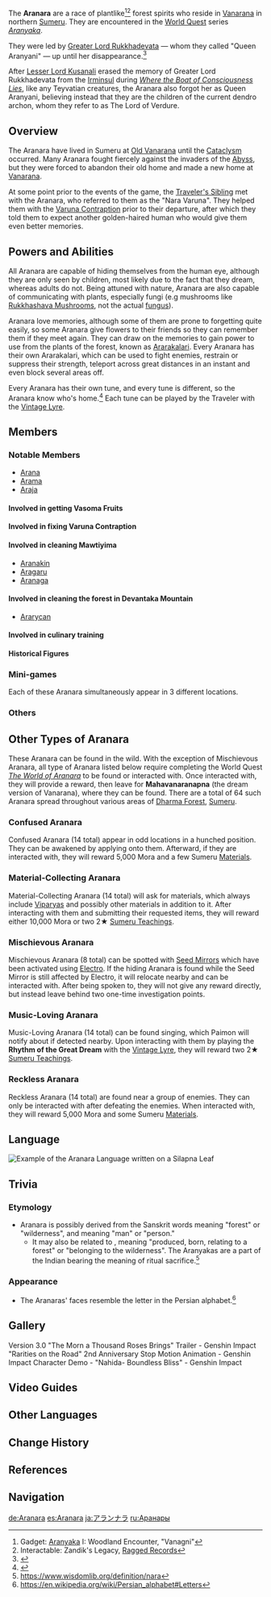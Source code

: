 {{Faction Infobox
|image        = Aranara Emblem.png
|leader       = [[Queen Aranyani]] (deceased)<br />[[Araja]] (Village Chief)
|subfaction   = 
|founder      = 
|ally         = 
* [[Nara Varuna]]
* [[Traveler]]
|enemy        = 
* [[Marana]]
|base         = [[Vanarana]] / Mahavanaranapna
|region       = Sumeru
}}
The '''Aranara''' are a race of plantlike<ref>Gadget: [[Aranyaka (Gadget)|Aranyaka]] I: Woodland Encounter, "Vanagni"</ref><ref>Interactable: Zandik's Legacy, [[Zandik's Legacy#Ragged Records|Ragged Records]]</ref> forest spirits who reside in [[Vanarana]] in northern [[Sumeru]]. They are encountered in the [[World Quest]] series ''[[Aranyaka]]''.

They were led by [[Greater Lord Rukkhadevata]] &mdash; whom they called "Queen Aranyani" &mdash; up until her disappearance.<ref>{{Ref/NPC|Arakarman}}</ref>

After [[Lesser Lord Kusanali]] erased the memory of Greater Lord Rukkhadevata from the [[Irminsul]] during ''[[Where the Boat of Consciousness Lies]]'', like any Teyvatian creatures, the Aranara also forgot her as Queen Aranyani, believing instead that they are the children of the current dendro archon, whom they refer to as The Lord of Verdure.

==Overview==
The Aranara have lived in Sumeru at [[Old Vanarana]] until the [[Cataclysm]] occurred. Many Aranara fought fiercely against the invaders of the [[Abyss]], but they were forced to abandon their old home and made a new home at [[Vanarana]].

At some point prior to the events of the game, the [[Traveler's Sibling]] met with the Aranara, who referred to them as the "Nara Varuna". They helped them with the [[Varuna Contraption]] prior to their departure, after which they told them to expect another golden-haired human who would give them even better memories.

==Powers and Abilities==
All Aranara are capable of hiding themselves from the human eye, although they are only seen by children, most likely due to the fact that they dream, whereas adults do not. Being attuned with nature, Aranara are also capable of communicating with plants, especially fungi (e.g mushrooms like [[Rukkhashava Mushrooms]], not the actual [[fungus]]).

Aranara love memories, although some of them are prone to forgetting quite easily, so some Aranara give flowers to their friends so they can remember them if they meet again. They can draw on the memories to gain power to use from the plants of the forest, known as [[Mystic Arts in Teyvat#Sumeru|Ararakalari]]. Every Aranara has their own Ararakalari, which can be used to fight enemies, restrain or suppress their strength, teleport across great distances in an instant and even block several areas off.

Every Aranara has their own tune, and every tune is different, so the Aranara know who's home.<ref>{{Ref/Quest|The World of Aranara}}</ref> Each tune can be played by the Traveler with the [[Vintage Lyre]].

==Members==
===Notable Members===
* [[Arana]]
* [[Arama]]
* [[Araja]]

====Involved in getting Vasoma Fruits====
{{Column|2|
* [[Arama]]
* [[Arakavi]]
* [[Arayasa]]
* [[Aradasa]]
* [[Arasudraka]]
}}

====Involved in fixing Varuna Contraption====
{{Column|2|
* [[Arapandu]]
* [[Aranakula]]
* [[Arabalika]]
* [[Arakunti]]
}}

====Involved in cleaning Mawtiyima====
* [[Aranakin]]
* [[Aragaru]]
* [[Aranaga]]

====Involved in cleaning the forest in Devantaka Mountain====
* [[Ararycan]]

====Involved in culinary training====
{{Column|2|
* [[Arapacati]]
* [[Arasaka]]
* [[Arachatora]]
* [[Araphala]]
* [[Arapas]]
}}

====Historical Figures====
{{Column|2|
* [[Aramuhukunda]]
* [[Aradasha]]
* [[Araji]]
* [[Aralohita]]
* [[Arayama]]
* [[Aramaha]]
}}

===Mini-games===
Each of these Aranara simultaneously appear in 3 different locations.
{{Column|2|
* [[Arapratap]]
* [[Arachanda]]
* [[Aragita]]
* [[Aradanish]]
}}
===Others===
{{Column|4|
* [[Aradashan]]
* [[Araesha]]
* [[Arakara]]
* [[Arakanta]]
* [[Arakarman]]
* [[Arakavi]]
* [[Aramani]]
* [[Araminali]]
* [[Aralila]]
* [[Aranimba]]
* [[Araprabhu]]
* [[Arasaha]]
* [[Arasata]]
* [[Arashakun]]
* [[Aranishat]]
* [[Aravinay]]
* [[Arayash]]
* [[Arayuta]]
}}

==Other Types of Aranara==
These Aranara can be found in the wild. With the exception of Mischievous Aranara, all type of Aranara listed below require completing the World Quest ''[[The World of Aranara]]'' to be found or interacted with. Once interacted with, they will provide a reward, then leave for '''Mahavanaranapna''' (the dream version of Vanarana), where they can be found. There are a total of 64 such Aranara spread throughout various areas of [[Dharma Forest]], [[Sumeru]].

===Confused Aranara===
{{Main|Confused Aranara}}
Confused Aranara (14 total) appear in odd locations in a hunched position. They can be awakened by applying {{Color|Dendro}} onto them. Afterward, if they are interacted with, they will reward 5,000 Mora and a few Sumeru [[Material]]s.

===Material-Collecting Aranara===
{{Main|Material-Collecting Aranara}}
Material-Collecting Aranara (14 total) will ask for materials, which always include [[Viparyas]] and possibly other materials in addition to it. After interacting with them and submitting their requested items, they will reward either 10,000 Mora or two 2★ [[Talent Level-Up Material#Sumeru|Sumeru Teachings]].

===Mischievous Aranara===
{{Main|Mischievous Aranara}}
Mischievous Aranara (8 total) can be spotted with [[Seed Mirror]]s which have been activated using [[Electro]]. If the hiding Aranara is found while the Seed Mirror is still affected by Electro, it will relocate nearby and can be interacted with. After being spoken to, they will not give any reward directly, but instead leave behind two one-time investigation points.

===Music-Loving Aranara===
{{Main|Music-Loving Aranara}}
Music-Loving Aranara (14 total) can be found singing, which Paimon will notify about if detected nearby. Upon interacting with them by playing the '''Rhythm of the Great Dream''' with the [[Vintage Lyre]], they will reward two 2★ [[Talent Level-Up Material#Sumeru|Sumeru Teachings]].

===Reckless Aranara===
{{Main|Reckless Aranara}}
Reckless Aranara (14 total) are found near a group of enemies. They can only be interacted with after defeating the enemies. When interacted with, they will reward 5,000 Mora and some Sumeru [[Material]]s.

==Language==
[[File:Silapna Leaf.png|thumb|Example of the Aranara Language written on a Silapna Leaf]]
{{Transclude|Aranara Language|Description|section=1|main=1|top=1}}

==Trivia==
===Etymology===
* Aranara is possibly derived from the Sanskrit words {{Lang|''áraṇya''|sa=अरण्य}} meaning "forest" or "wilderness", and {{Lang|''nára''|sa=नर}} meaning "man" or "person."
** It may also be related to {{w|Aranyaka}}, meaning "produced, born, relating to a forest" or "belonging to the wilderness". The Aranyakas are a part of the Indian {{w|Vedas}} bearing the meaning of ritual sacrifice.<ref>https://www.wisdomlib.org/definition/nara</ref>

=== Appearance ===
* The Aranaras' faces resemble the letter {{Lang|fa=ت|mini=1}} in the Persian alphabet.<ref>https://en.wikipedia.org/wiki/Persian_alphabet#Letters</ref>

==Gallery==
<gallery>
Version 3.0 "The Morn a Thousand Roses Brings" Trailer - Genshin Impact
"Rarities on the Road" 2nd Anniversary Stop Motion Animation - Genshin Impact
Character Demo - "Nahida- Boundless Bliss" - Genshin Impact
</gallery>

==Video Guides==
{{EVT
|video1   = https://youtu.be/tVyvtduJkFA
|caption1 = Aranara (76 Total): All Locations & Unlock All Chest
}}

==Other Languages==
{{Other Languages
|default_hidden = 1
|en      = Aranara
|zhs     = 兰那罗
|zhs_rm  = Lánnàluó
|zht     = 蘭那羅
|zht_rm  = Lánnàluó
|ja      = アランナラ
|ja_rm   = Arannara
|ko      = 아란나라
|ko_rm   = Arannara
|es      = Aranara
|fr      = Aranara
|ru      = Аранара
|th      = Aranara
|vi      = Aranara
|de      = Aranara
|id      = Aranara
|pt      = Aranara
|tr      = Aranara
|it      = Aranara
}}

==Change History==
{{Change History|introduced=3.0}}

==References==
{{Reflist|2}}

==Navigation==
{{Faction Navbox}}
[[Category:Aranara| ]]

[[de:Aranara]]
[[es:Aranara]]
[[ja:アランナラ]]
[[ru:Аранары]]